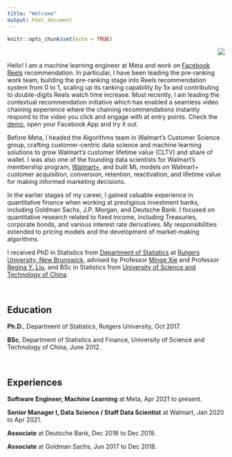 ```yaml
---
title: "Welcome"
output: html_document
---
```


```r
knitr::opts_chunk$set(echo = TRUE)
```

<img align="right" scale=1 src="images/profile-modified.png">

&nbsp;

Hello! I am a machine learning engineer at Meta and work on [Facebook Reels](https://about.fb.com/news/2021/09/launching-reels-on-facebook-us/) recommendation. In particular, I have been leading the pre-ranking work team, building the pre-ranking stage into Reels recommendation system from 0 to 1, scaling up its ranking capability by 5x and contributing to double-digits Reels watch time increase. Most recently, I am leading the contextual recommendation initiative which has enabled a seamless video chaining experience where the chaining recommendations instantly respond to the video you click and engage with at entry points. Check the [demo](https://www.facebook.com/reel/24663978383201228), open your Facebook App and try it out.


Before Meta, I headed the Algorithms team in Walmart's Customer Science group, crafting customer-centric data science and machine learning solutions to grow Walmart's customer lifetime value (CLTV) and share of wallet. I was also one of the founding data scientists for Walmart's membership program, [Walmart+](https://corporate.walmart.com/news/2020/09/01/walmart-introduces-walmart), and built ML models on Walmart+ customer acquisition, conversion, retention, reactivation, and lifetime value for making informed marketing decisions. 


In the earlier stages of my career, I gained valuable experience in quantitative finance when working at prestigious investment banks, including Goldman Sachs, J.P. Morgan, and Deutsche Bank. I focused on quantitative research related to fixed income, including Treasuries, corporate bonds, and various interest rate derivatives. My responsibilities extended to pricing models and the development of market-making algorithms.


I received PhD in Statistics from [Department of Statistics](https://statistics.rutgers.edu/) at [Rutgers University, New Brunswick](https://newbrunswick.rutgers.edu/), advised by Professor [Minge Xie](http://www.stat.rutgers.edu/home/mxie/) and Professor [Regina Y. Liu](http://www.stat.rutgers.edu/joomlatools-files/docman-files/Liu-CV-05-2015.pdf), and BSc in Statistics from [University of Science and Technology of China](https://www.ustc.edu.cn/).

&nbsp;


## Education

**Ph.D.**, Department of Statistics, Rutgers University, Oct 2017.

**BSc**, Department of Statistics and Finance, University of Science and Technology of China, June 2012.

&nbsp;

## Experiences

**Software Engineer, Machine Learning** at Meta, Apr 2021 to present.

**Senior Manager I, Data Science / Staff Data Scientist** at Walmart, Jan 2020 to Apr 2021.

**Associate** at Deutsche Bank, Dec 2018 to Dec 2019.

**Associate** at Goldman Sachs, Jun 2017 to Dec 2018.

&nbsp;